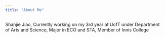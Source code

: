 ```yaml
---
title: "About Me"
---
```


Shanjie Jiao, Currently working on my 3rd year at UofT under Department of Arts and Science, Major in ECO and STA, Member of Innis College